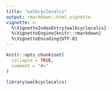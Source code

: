 ```yaml
---
title: "walkcyclecalcs"
output: rmarkdown::html_vignette
vignette: >
  %\VignetteIndexEntry{walkcyclecalcs}
  %\VignetteEngine{knitr::rmarkdown}
  %\VignetteEncoding{UTF-8}
---
```


```r
knitr::opts_chunk$set(
  collapse = TRUE,
  comment = "#>"
)
```

```r
library(walkcyclecalcs)
```
